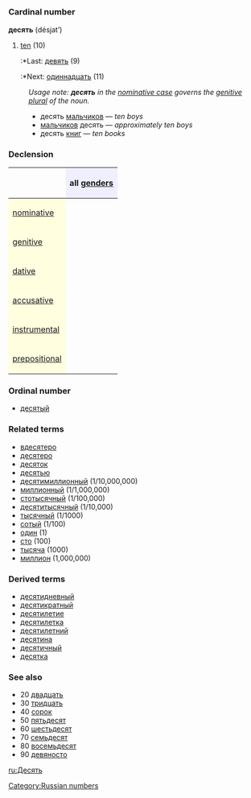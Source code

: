=={{ru}}==
[[Category:Russian numbers]]
=== Cardinal number ===
'''десять''' (désjat’)

#[[ten]] (10)
#:*Last: [[девять]] (9)
#:*Next: [[одиннадцать]] (11)

:''Usage note: '''''десять''''' in the [[nominative case]] governs the [[genitive]] [[plural]] of the noun.''
:*десять [[мальчик|мальчиков]] — ''ten boys''
:*[[мальчик|мальчиков]] десять — ''approximately ten boys''
:*десять [[книга|книг]] — ''ten books''

===Declension===
{| border="1" cellpadding="4" cellspacing="0"
!
! style="background-color: #EFEFFF" align="center"|all [[gender]]s
|-
! style="background-color: #FFFFE0" align="left"|[[nominative case|nominative]]
| align="center"|{{Unicode|де́сять}}
|-
! style="background-color: #FFFFE0" align="left"|[[genitive case|genitive]]
| align="center"|{{Unicode|десяти́}}
|-
! style="background-color: #FFFFE0" align="left"|[[dative case|dative]]
| align="center"|{{Unicode|десяти́}}
|-
! style="background-color: #FFFFE0" align="left"|[[accusative case|accusative]]
| align="center"|{{Unicode|де́сять}}
|-
! style="background-color: #FFFFE0" align="left"|[[instrumental case|instrumental]]
| align="center"|{{Unicode|десятью́}}
|-
! style="background-color: #FFFFE0" align="left"|[[prepositional case|prepositional]]
| align="center"|{{Unicode|о десяти́}}
|}

===Ordinal number===
*[[десятый]]

===Related terms===
*[[вдесятеро]]
*[[десятеро]]
*[[десяток]]
*[[десятью]]
*[[десятимиллионный]] (1/10,000,000)
*[[миллионный]] (1/1,000,000)
*[[стотысячный]] (1/100,000)
*[[десятитысячный]] (1/10,000)
*[[тысячный]] (1/1000)
*[[сотый]] (1/100)
*[[один]] (1)
*[[сто]] (100)
*[[тысяча]] (1000)
*[[миллион]] (1,000,000)

===Derived terms===
*[[десятидневный]]
*[[десятикратный]]
*[[десятилетие]]
*[[десятилетка]]
*[[десятилетний]]
*[[десятина]]
*[[десятичный]]
*[[десятка]]

===See also===
*20 [[двадцать]]
*30 [[тридцать]]
*40 [[сорок]]
*50 [[пятьдесят]]
*60 [[шестьдесят]]
*70 [[семьдесят]]
*80 [[восемьдесят]]
*90 [[девяносто]]

[[ru:Десять]]